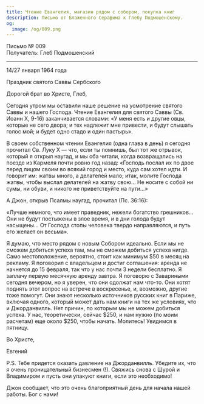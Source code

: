 ```yaml
---
title: Чтение Евангелия, магазин рядом с собором, покупка книг
description: Письмо от Блаженного Серафима к Глебу Подмошенскому.
og:
  image: /og/009.png
---
```


<div style={{textAlign:'right', fontFamily:'monospace'}}>Письмо № 009</div>
<div style={{textAlign:'left', fontFamily:'monospace'}}>Получатель: Глеб Подмошенский</div>

---

14/27 января 1964 года

Праздник святого Саввы Сербского

Дорогой брат во Христе, Глеб,

Сегодня утром мы оставили наше решение на усмотрение святого Саввы и нашего Господа. Чтение Евангелия для святого Саввы (Св. Иоанн X, 9-16) заканчивается словами: «У меня есть и другие овцы, которые не сего двора; и тех надлежит мне привести, и будут слышать голос мой; и будет одно стадо и один пастырь».

В своем собственном чтении Евангелия (одна глава в день) я сегодня прочитал Св. Луку X — что, если ты помнишь, был тот же отрывок, который я открыл наугад, и мы оба читали, когда возвращались на поезде из Кармеля почти ровно год назад: «Господь послал их по двое перед лицом своим во всякий город и место, куда сам хотел идти. И говорит им: жатвы много, а делателей мало; итак, молите Господа жатвы, чтобы выслал делателей на жатву свою… Не носите с собой ни сумы, ни обуви, и никого не приветствуйте на пути…»

А Джон, открыв Псалмы наугад, прочитал (Пс. 36:16):

«Лучше немного, что имеет праведник, нежели богатство грешников… Они не будут постыжены в злое время, и в дни голода будут насыщены… От Господа стопы человека твердо направляются, и путь его желает он весьма».

Я думаю, что место рядом с новым Собором идеально. Если мы не сможем добиться успеха там, мы не сможем добиться успеха нигде. Само местоположение, вероятно, стоит как минимум $50 в месяц на рекламу. Я поговорил с владельцем и достиг соглашения: аренда не начнется до 15 февраля, так что у нас почти 3 недели бесплатно. Я заплачу первую месячную аренду завтра. Я поговорю с Завариными сегодня вечером, но я уверен, что они одолжат нам что-то. Они хотят поднять этот вопрос на встрече в воскресенье, и, возможно, другие тоже помогут. Они знают несколько источников русских книг в Париже, включая одного, который может дать нам книги на тех же условиях, что и Джорданвилль. Нет причин, по которым мы не можем добиться успеха. У нас, теоретически, сейчас $250, и нам нужно (по моим расчетам) еще около $250, чтобы начать. Молитесь! Увидимся в пятницу.

Во Христе,

Евгений

P.S. Тебе придется оказать давление на Джорданвилль. Убедите их, что я очень проницательный бизнесмен (!). Свяжись снова с Шурой и Владимиром и пусть они упакуют книги, если это необходимо!

Джон сообщает, что это очень благоприятный день для начала нашей работы. Бог с нами!